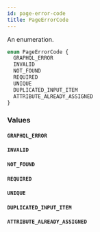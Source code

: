 ```yaml
---
id: page-error-code
title: PageErrorCode
---
```



An enumeration.

```graphql
enum PageErrorCode {
  GRAPHQL_ERROR
  INVALID
  NOT_FOUND
  REQUIRED
  UNIQUE
  DUPLICATED_INPUT_ITEM
  ATTRIBUTE_ALREADY_ASSIGNED
}
```


### Values

#### `GRAPHQL_ERROR` 




#### `INVALID` 




#### `NOT_FOUND` 




#### `REQUIRED` 




#### `UNIQUE` 




#### `DUPLICATED_INPUT_ITEM` 




#### `ATTRIBUTE_ALREADY_ASSIGNED` 






